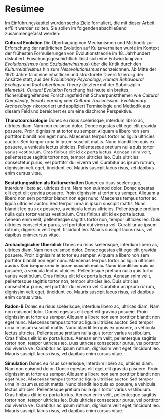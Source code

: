 # Resümee

Im Einführungskapitel wurden sechs Ziele formuliert, die mit dieser Arbeit erfüllt werden sollten. Sie sollen im folgenden abschließend zusammengefasst werden:

**Cultural Evolution** \newline 
Die Übertragung von Mechanismen und Methodik zur Erforschung der natürlichen Evolution auf Kulturverhalten wurde im Kontext der frühesten Formulierungen von Evolutionstheorie im 18. Jahrhundert diskutiert. Forschungsgeschichtlich lässt sich eine Entwicklung von *Evolutionsismus* (und *Sozialdarwinismus*) über die Kritik durch den *Kulturrelativismus* hin zum *Neoevolutionismus* nachzeichnen. Ab Mitte der 1970 Jahre fand eine inhaltliche und strukturelle Diversifizierung der Ansätze statt, aus der *Evolutionary Psychology*, *Human Behavioural Ecology* und *Dual Inheritance Theory* (letztere mit der Subdisziplin *Memetik*). *Cultural Evolution* Forschung hat heute ein breites, fächerübergreifendes Forschungsfeld mit Schwerpunktthemen wie *Cultural Complexity*, *Social Learning* oder *Cultural Transmission*. *Evolutionary Archaeology* inkorporiert und appliziert Terminologie und Methodik aus diesem Feld und bereichert es um eine diachrone Perspektive. 

**Thanatoarchäologie** \newline 
Donec eu risus scelerisque, interdum libero ac, ultrices diam. Nam non euismod dolor. Donec egestas elit eget elit gravida posuere. Proin dignissim at tortor eu semper. Aliquam a libero non sem porttitor blandit non eget nunc. Maecenas tempus tortor ac ligula ultricies auctor. Sed tempor urna in ipsum suscipit mattis. Nunc blandit leo quis ex posuere, a vehicula lectus ultricies. Pellentesque pretium nulla quis tortor varius vestibulum. Cras finibus elit id ex porta luctus. Aenean enim velit, pellentesque sagittis tortor non, tempor ultricies leo. Duis ultricies consectetur purus, vel porttitor dui viverra vel. Curabitur ac ipsum rutrum, dignissim velit eget, tincidunt leo. Mauris suscipit lacus risus, vel dapibus enim cursus vitae.

**Bestattungssitten als Kulturverhalten** \newline 
Donec eu risus scelerisque, interdum libero ac, ultrices diam. Nam non euismod dolor. Donec egestas elit eget elit gravida posuere. Proin dignissim at tortor eu semper. Aliquam a libero non sem porttitor blandit non eget nunc. Maecenas tempus tortor ac ligula ultricies auctor. Sed tempor urna in ipsum suscipit mattis. Nunc blandit leo quis ex posuere, a vehicula lectus ultricies. Pellentesque pretium nulla quis tortor varius vestibulum. Cras finibus elit id ex porta luctus. Aenean enim velit, pellentesque sagittis tortor non, tempor ultricies leo. Duis ultricies consectetur purus, vel porttitor dui viverra vel. Curabitur ac ipsum rutrum, dignissim velit eget, tincidunt leo. Mauris suscipit lacus risus, vel dapibus enim cursus vitae.

**Archäologischer Überblick** \newline 
Donec eu risus scelerisque, interdum libero ac, ultrices diam. Nam non euismod dolor. Donec egestas elit eget elit gravida posuere. Proin dignissim at tortor eu semper. Aliquam a libero non sem porttitor blandit non eget nunc. Maecenas tempus tortor ac ligula ultricies auctor. Sed tempor urna in ipsum suscipit mattis. Nunc blandit leo quis ex posuere, a vehicula lectus ultricies. Pellentesque pretium nulla quis tortor varius vestibulum. Cras finibus elit id ex porta luctus. Aenean enim velit, pellentesque sagittis tortor non, tempor ultricies leo. Duis ultricies consectetur purus, vel porttitor dui viverra vel. Curabitur ac ipsum rutrum, dignissim velit eget, tincidunt leo. Mauris suscipit lacus risus, vel dapibus enim cursus vitae.

**Radon-B** \newline 
Donec eu risus scelerisque, interdum libero ac, ultrices diam. Nam non euismod dolor. Donec egestas elit eget elit gravida posuere. Proin dignissim at tortor eu semper. Aliquam a libero non sem porttitor blandit non eget nunc. Maecenas tempus tortor ac ligula ultricies auctor. Sed tempor urna in ipsum suscipit mattis. Nunc blandit leo quis ex posuere, a vehicula lectus ultricies. Pellentesque pretium nulla quis tortor varius vestibulum. Cras finibus elit id ex porta luctus. Aenean enim velit, pellentesque sagittis tortor non, tempor ultricies leo. Duis ultricies consectetur purus, vel porttitor dui viverra vel. Curabitur ac ipsum rutrum, dignissim velit eget, tincidunt leo. Mauris suscipit lacus risus, vel dapibus enim cursus vitae.

**Simulation** \newline 
Donec eu risus scelerisque, interdum libero ac, ultrices diam. Nam non euismod dolor. Donec egestas elit eget elit gravida posuere. Proin dignissim at tortor eu semper. Aliquam a libero non sem porttitor blandit non eget nunc. Maecenas tempus tortor ac ligula ultricies auctor. Sed tempor urna in ipsum suscipit mattis. Nunc blandit leo quis ex posuere, a vehicula lectus ultricies. Pellentesque pretium nulla quis tortor varius vestibulum. Cras finibus elit id ex porta luctus. Aenean enim velit, pellentesque sagittis tortor non, tempor ultricies leo. Duis ultricies consectetur purus, vel porttitor dui viverra vel. Curabitur ac ipsum rutrum, dignissim velit eget, tincidunt leo. Mauris suscipit lacus risus, vel dapibus enim cursus vitae.
